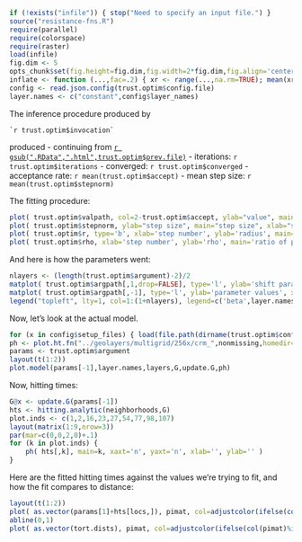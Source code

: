 ```r
if (!exists("infile")) { stop("Need to specify an input file.") }
source("resistance-fns.R")
require(parallel)
require(colorspace)
require(raster)
load(infile)
fig.dim <- 5
opts_chunk$set(fig.height=fig.dim,fig.width=2*fig.dim,fig.align='center')
inflate <- function (...,fac=.2) { xr <- range(...,na.rm=TRUE); mean(xr) + (1+fac) * (xr-mean(xr)) }
config <- read.json.config(trust.optim$config.file)
layer.names <- c("constant",config$layer_names)
```

The inference procedure produced by
```
`r trust.optim$invocation`
```
produced
- continuing from [`r gsub(".RData",".html",trust.optim$prev.file)`](`r gsub(".RData",".html",trust.optim$prev.file)`)
- iterations: `r trust.optim$iterations`
- converged: `r trust.optim$converged`
- acceptance rate: `r mean(trust.optim$accept)`
- mean step size: `r mean(trust.optim$stepnorm)`  


The fitting procedure:
```r
plot( trust.optim$valpath, col=2-trust.optim$accept, ylab="value", main="value", xlab="step number", type='b', log='y' )
plot( trust.optim$stepnorm, ylab="step size", main="step size", xlab="step number", type='b' )
plot( trust.optim$r, type='b', xlab='step number', ylab='radius', main='radius' )
plot( trust.optim$rho, xlab='step number', ylab='rho', main='ratio of predicted to observed improvement', type='b', ylim=c(-2,2) )
```

And here is how the parameters went:
```r
nlayers <- (length(trust.optim$argument)-2)/2
matplot( trust.optim$argpath[,1,drop=FALSE], type='l', ylab='shift parameter', xlab='step number' )
matplot( trust.optim$argpath[,-1], type='l', ylab='parameter values', xlab='step number', lty=c(1,rep(1,nlayers),rep(2,nlayers)), col=c(1,2:(1+nlayers),2:(1+nlayers)) )
legend("topleft", lty=1, col=1:(1+nlayers), legend=c('beta',layer.names))
```

Now, let's look at the actual model.
```r
for (x in config$setup_files) { load(file.path(dirname(trust.optim$config.file),x)) }
ph <- plot.ht.fn("../geolayers/multigrid/256x/crm_",nonmissing,homedir="..",default.par.args=list(mar=c(3,3,3,3)+.1))
params <- trust.optim$argument
layout(t(1:2))
plot.model(params[-1],layer.names,layers,G,update.G,ph)
```

Now, hitting times:
```r
G@x <- update.G(params[-1])
hts <- hitting.analytic(neighborhoods,G)
plot.inds <- c(1,2,16,23,27,54,77,98,107)
layout(matrix(1:9,nrow=3))
par(mar=c(0,0,2,0)+.1)
for (k in plot.inds) {
    ph( hts[,k], main=k, xaxt='n', yaxt='n', xlab='', ylab='' )
}
```

Here are the fitted hitting times against the values we're trying to fit,
and how the fit compares to distance:
```r
layout(t(1:2))
plot( as.vector(params[1]+hts[locs,]), pimat, col=adjustcolor(ifelse(col(pimat)%in%trust.optim$ref.inds,'red','black'),0.25), pch=20, cex=0.5, ylab="observed times", xlab="fitted times" )
abline(0,1)
plot( as.vector(tort.dists), pimat, col=adjustcolor(ifelse(col(pimat)%in%trust.optim$ref.inds,'red','black'),0.25), pch=20, cex=0.5, ylab="observed times", xlab="geographic distance" )
```

